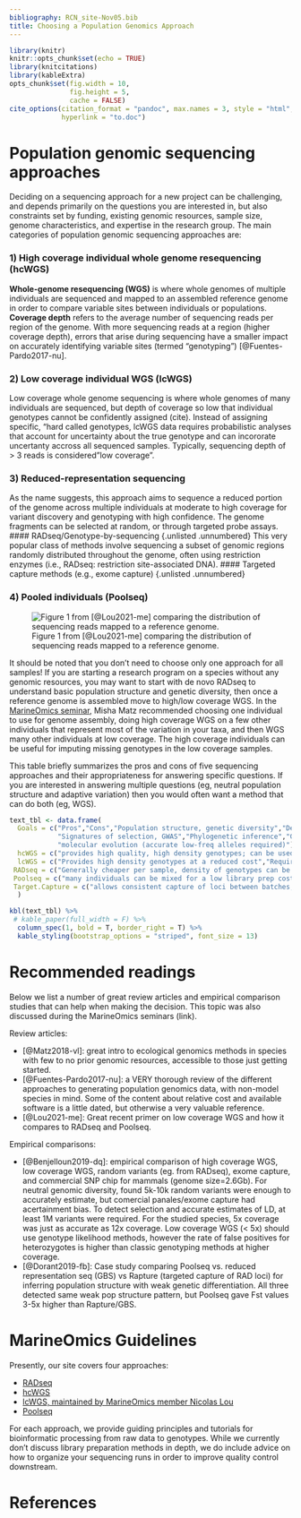 ```yaml
---
bibliography: RCN_site-Nov05.bib
title: Choosing a Population Genomics Approach 
---
```


```r
library(knitr)
knitr::opts_chunk$set(echo = TRUE)
library(knitcitations)
library(kableExtra)
opts_chunk$set(fig.width = 10,
               fig.height = 5,
               cache = FALSE)
cite_options(citation_format = "pandoc", max.names = 3, style = "html", 
             hyperlink = "to.doc")
```

# Population genomic sequencing approaches
Deciding on a sequencing approach for a new project can be challenging, and depends primarily on the questions you are interested in, but also constraints set by funding, existing genomic resources, sample size, genome characteristics, and expertise in the research group. The main categories of population genomic sequencing approaches are:   

### 1) High coverage individual whole genome resequencing (hcWGS)  {.unlisted .unnumbered}
**Whole-genome resequencing (WGS)** is where whole genomes of multiple individuals are sequenced and mapped to an assembled reference genome in order to compare variable sites between individuals or populations. **Coverage depth** refers to the average number of sequencing reads per region of the genome. With more sequencing reads at a region (higher coverage depth), errors that arise during sequencing have a smaller impact on accurately identifying variable sites (termed "genotyping") [@Fuentes-Pardo2017-nu].    

### 2) Low coverage individual WGS (lcWGS)  {.unlisted .unnumbered}
Low coverage whole genome sequencing is where whole genomes of many individuals are sequenced, but depth of coverage so low that individual genotypes cannot be confidently assigned (cite). Instead of assigning specific, "hard called genotypes, lcWGS data requires probabilistic analyses that account for uncertainty about the true genotype and can incororate uncertanty accross all sequenced samples. Typically, sequencing depth of > 3 reads is considered "low coverage".  

### 3) Reduced-representation sequencing {.unlisted .unnumbered}
As the name suggests, this approach aims to sequence a reduced portion of the genome across multiple individuals at moderate to high coverage for variant discovery and genotyping with high confidence. The genome fragments can be selected at random, or through targeted probe assays.
#### RADseq/Genotype-by-sequencing  {.unlisted .unnumbered}
This very popular class of methods involve sequencing a subset of genomic regions randomly distributed throughout the genome, often using restriction enzymes (i.e., RADseq: restriction site-associated DNA). 
#### Targeted capture methods (e.g., exome capture)  {.unlisted .unnumbered}
 
### 4) Pooled individuals (Poolseq)  {.unlisted .unnumbered} 

![Figure 1 from [@Lou2021-me] comparing the distribution of sequencing reads mapped to a reference genome.](images/mec16077-fig-0001-m.jpg)

It should be noted that you don't need to choose only one approach for all samples! If you are starting a research program on a species without any genomic resources, you may want to start with de novo RADseq to understand basic population structure and genetic diversity, then once a reference genome is assembled move to high/low coverage WGS. In the [MarineOmics seminar](link), Misha Matz recommended choosing one individual to use for genome assembly, doing high coverage WGS on a few other individuals that represent most of the variation in your taxa, and then WGS many other individuals at low coverage. The high coverage individuals can be useful for imputing missing genotypes in the low coverage samples.  

This table briefly summarizes the pros and cons of five sequencing approaches and their appropriateness for answering specific questions. If you are interested in answering multiple questions (eg, neutral population structure and adaptive variation) then you would often want a method that can do both (eg, WGS).  


```r
text_tbl <- data.frame(
  Goals = c("Pros","Cons","Population structure, genetic diversity","Demography (mig. rates, pop. size through time)",
            "Signatures of selection, GWAS","Phylogenetic inference","Genetic crosses/mapping panels",
            "molecular evolution (accurate low-freq alleles required)"),
  hcWGS = c("provides high quality, high density genotypes; can be used to improve development of a reference genome","Most expensive per sample, requires a reference genome assembly, large computational resources","Great, but cheaper methods work almost as well","Great if incorporating haplotype-based methods ","Great","Computationally challenging, but good at all divergence levels ","Expensive","Best"),
  lcWGS = c("Provides high density genotypes at a reduced cost","Requires a reference, can produce false (+) heterozygotes, sensitive to batch effects, may be inappropriate to use individual SNP calls for some analyses","Good, but limited to popgen analyses based on genotype likelihoods ","Good, esp. with some high coverage samples to help with imputation","Good","Good for tree shapes but not branch lengths, good for extracting organelle sequences and cost-effective primers for species and hybrid ID studies ","Great","Poor"),
 RADseq = c("Generally cheaper per sample, density of genotypes can be tuned to fit question, does not require a reference","Only 1-5% of genome covered which limits studies on adaptive variation, de novo assembly can result in paralogs without quality control, can be hard to capture the same loci between batches","Great, esp. for many samples","Good for methods based on site frequency spectrum (eg moments), but not ideal for methods using extended haplotype or phasing info","Hotly debated, but unless your genome is way too big, WGS is the way to go","good at shallow to medium divergence levels, but need to play with filtering parameters ", "great as it allows for many invididuals","poor" ),
 Poolseq = c("many individuals can be mixed for a low library prep cost, only option for some larval studies","need higher sequencing depth so it can be more expensive than RAD (but less than other options), no info on individual genotypes (duh), requires a reference, requires some replicates to account for batch effects","good for methods that only use allele frequencies, won't work for individual based methods (eg Admixture)","active area of method development, but still not common except in cases of multiple temporal samples (cite) ","good if covering majority of the genome","would work in certain situations","maybe","poor"),
 Target.Capture = c("allows consistent capture of loci between batches, good for sequencing targeted regions across many samples","expensive to start a new project and requires reference of some kind to design baits (unless using method like eecSeq), only gives info on targeted region so can result in ascertainment bias for some analyses","ascertainment bias is likely to skew results, esp. for measures of genetic diversity","likely not appropriate due to ascertainment bias","only works for targeted regions ","an improvement over RAD as there will be less missing data among samples","poor","good if only interested in targeted regions")
  )

kbl(text_tbl) %>%
 # kable_paper(full_width = F) %>%
  column_spec(1, bold = T, border_right = T) %>%
  kable_styling(bootstrap_options = "striped", font_size = 13)

```

# Recommended readings  
Below we list a number of great review articles and empirical comparison studies that can help when making the decision. This topic was also discussed during the MarineOmics seminars (link).  

Review articles:

* [@Matz2018-vl]: great intro to ecological genomics methods in species with few to no prior genomic resources, accessible to those just getting started.  
* [@Fuentes-Pardo2017-nu]: a VERY thorough review of the different approaches to generating population genomics data, with non-model species in mind. Some of the content about relative cost and available software is a little dated, but otherwise a very valuable reference.   
* [@Lou2021-me]: Great recent primer on low coverage WGS and how it compares to RADseq and Poolseq.

Empirical comparisons:  

* [@Benjelloun2019-dq]: empirical comparison of high coverage WGS, low coverage WGS, random variants (eg. from RADseq), exome capture, and commercial SNP chip for mammals (genome size=2.6Gb). For neutral genomic diversity, found 5k-10k random variants were enough to accurately estimate, but comercial panales/exome capture had acertainment bias. To detect selection and accurate estimates of LD, at least 1M variants were required. For the studied species, 5x coverage was just as accurate as 12x coverage. Low coverage WGS (< 5x) should use genotype likelihood methods, however the rate of false positives for heterozygotes is higher than classic genotyping methods at higher coverage.  
* [@Dorant2019-fb]: Case study comparing Poolseq vs. reduced representation seq (GBS) vs Rapture (targeted capture of RAD loci) for inferring population structure with weak genetic differentiation. All three detected same weak pop structure pattern, but Poolseq gave Fst values 3-5x higher than Rapture/GBS.     

# MarineOmics Guidelines
Presently, our site covers four approaches: 

* [RADseq](RADseq.html)  
* [hcWGS](WGS_intro.html)
* [lcWGS, maintained by MarineOmics member Nicolas Lou](https://github.com/therkildsen-lab/genomic-data-analysis/blob/master/lcwgs_data_analysis.md)
* [Poolseq](poolseq.html)


For each approach, we provide guiding principles and tutorials for bioinformatic processing from raw data to genotypes. While we currently don't discuss library preparation methods in depth, we do include advice on how to organize your sequencing runs in order to improve quality control downstream.  

# References
